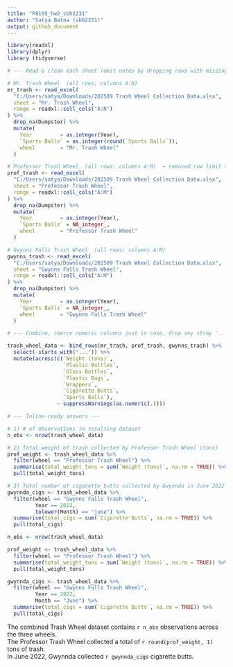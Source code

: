 ```yaml
---
title: "P8105_hw2_sbb2231"
author: "Satya Batna (sbb2231)"
output: github_document
---
```

```r
library(readxl)
library(dplyr)
library (tidyverse)

# --- Read & clean each sheet (omit notes by dropping rows with missing Dumpster) ---

# Mr. Trash Wheel  (all rows; columns A:N)
mr_trash <- read_excel(
  "C:/Users/satya/Downloads/202509 Trash Wheel Collection Data.xlsx",
  sheet = "Mr. Trash Wheel",
  range = readxl::cell_cols("A:N")
) %>%
  drop_na(Dumpster) %>%
  mutate(
    Year         = as.integer(Year),
    `Sports Balls` = as.integer(round(`Sports Balls`)),
    wheel        = "Mr. Trash Wheel"
  )

# Professor Trash Wheel  (all rows; columns A:M)  ← removed row limit that caused undercount
prof_trash <- read_excel(
  "C:/Users/satya/Downloads/202509 Trash Wheel Collection Data.xlsx",
  sheet = "Professor Trash Wheel",
  range = readxl::cell_cols("A:M")
) %>%
  drop_na(Dumpster) %>%
  mutate(
    Year         = as.integer(Year),
    `Sports Balls` = NA_integer_,
    wheel        = "Professor Trash Wheel"
  )

# Gwynns Falls Trash Wheel  (all rows; columns A:M)
gwynns_trash <- read_excel(
  "C:/Users/satya/Downloads/202509 Trash Wheel Collection Data.xlsx",
  sheet = "Gwynns Falls Trash Wheel",
  range = readxl::cell_cols("A:M")
) %>%
  drop_na(Dumpster) %>%
  mutate(
    Year         = as.integer(Year),
    `Sports Balls` = NA_integer_,
    wheel        = "Gwynns Falls Trash Wheel"
  )

# --- Combine, coerce numeric columns just in case, drop any stray '...#' columns ---

trash_wheel_data <- bind_rows(mr_trash, prof_trash, gwynns_trash) %>%
  select(-starts_with("...")) %>%
  mutate(across(c(`Weight (tons)`,
                  `Plastic Bottles`,
                  `Glass Bottles`,
                  `Plastic Bags`,
                  `Wrappers`,
                  `Cigarette Butts`,
                  `Sports Balls`),
                ~ suppressWarnings(as.numeric(.))))

# --- Inline-ready answers ---

# 1) # of observations in resulting dataset
n_obs <- nrow(trash_wheel_data)

# 2) Total weight of trash collected by Professor Trash Wheel (tons)
prof_weight <- trash_wheel_data %>%
  filter(wheel == "Professor Trash Wheel") %>%
  summarise(total_weight_tons = sum(`Weight (tons)`, na.rm = TRUE)) %>%
  pull(total_weight_tons)

# 3) Total number of cigarette butts collected by Gwynnda in June 2022
gwynnda_cigs <- trash_wheel_data %>%
  filter(wheel == "Gwynns Falls Trash Wheel",
         Year == 2022,
         tolower(Month) == "june") %>%
  summarise(total_cigs = sum(`Cigarette Butts`, na.rm = TRUE)) %>%
  pull(total_cigs)
```

```r
n_obs <- nrow(trash_wheel_data)

prof_weight <- trash_wheel_data %>%
  filter(wheel == "Professor Trash Wheel") %>%
  summarise(total_weight_tons = sum(`Weight (tons)`, na.rm = TRUE)) %>%
  pull(total_weight_tons)

gwynnda_cigs <- trash_wheel_data %>%
  filter(wheel == "Gwynns Falls Trash Wheel",
         Year == 2022,
         Month == "June") %>%
  summarise(total_cigs = sum(`Cigarette Butts`, na.rm = TRUE)) %>%
  pull(total_cigs)

```

The combined Trash Wheel dataset contains `r n_obs` observations across the three wheels.  
The Professor Trash Wheel collected a total of `r round(prof_weight, 1)` tons of trash.  
In June 2022, Gwynnda collected `r gwynnda_cigs` cigarette butts.

